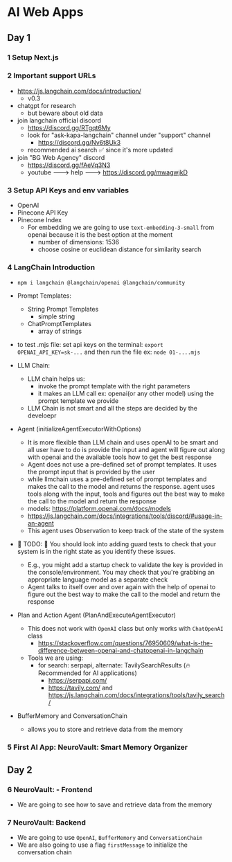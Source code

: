 # AI Web Apps

## Day 1

### 1 Setup Next.js

### 2 Important support URLs

- https://js.langchain.com/docs/introduction/
  - v0.3
- chatgpt for research
  - but beware about old data
- join langchain official discord
  - https://discord.gg/RTgqt6My
  - look for "ask-kapa-langchain" channel under "support" channel
    - https://discord.gg/Nv6t8Uk3
  - recommended ai search ✅ since it's more updated
- join "BG Web Agency" discord
  - https://discord.gg/fAeVq3N3
  - youtube ---> help ---> https://discord.gg/mwagwjkD

### 3 Setup API Keys and env variables

- OpenAI
- Pinecone API Key
- Pinecone Index
  - For embedding we are going to use `text-embedding-3-small` from openai because it is the best option at the moment
    - number of dimensions: 1536
    - choose cosine or euclidean distance for similarity search

### 4 LangChain Introduction

- `npm i langchain @langchain/openai @langchain/community`

- Prompt Templates:
  - String Prompt Templates
    - simple string
  - ChatPromptTemplates
    - array of strings
- to test .mjs file: set api keys on the terminal: `export OPENAI_API_KEY=sk-...` and then run the file ex: `node 01-....mjs`

- LLM Chain:

  - LLM chain helps us:
    - invoke the prompt template with the right parameters
    - it makes an LLM call ex: openai(or any other model) using the prompt template we provide
  - LLM Chain is not smart and all the steps are decided by the develoepr

- Agent (initializeAgentExecutorWithOptions)
  - It is more flexible than LLM chain and uses openAI to be smart and all user have to do is provide the input and agent will figure out along with openai and the available tools how to get the best response
  - Agent does not use a pre-defined set of prompt templates. It uses the prompt input that is provided by the user
  - while llmchain uses a pre-defined set of prompt templates and makes the call to the model and returns the response. agent uses tools along with the input, tools and figures out the best way to make the call to the model and return the response
  - models: https://platform.openai.com/docs/models
  - https://js.langchain.com/docs/integrations/tools/discord/#usage-in-an-agent
  - This agent uses Observation to keep track of the state of the system
- 🚨 TODO: 🌟 You should look into adding guard tests to check that your system is in the right state as you identify these issues.

  - E.g., you might add a startup check to validate the key is provided in the console/environment. You may check that you're grabbing an appropriate language model as a separate check
  - Agent talks to itself over and over again with the help of openai to figure out the best way to make the call to the model and return the response

- Plan and Action Agent (PlanAndExecuteAgentExecutor)

  - This does not work with `OpenAI` class but only works with `ChatOpenAI` class
    - https://stackoverflow.com/questions/76950609/what-is-the-difference-between-openai-and-chatopenai-in-langchain
  - Tools we are using:
    - for search: serpapi, alternate: TavilySearchResults (🔥 Recommended for AI applications)
      - https://serpapi.com/
      - https://tavily.com/ and https://js.langchain.com/docs/integrations/tools/tavily_search/

- BufferMemory and ConversationChain
  - allows you to store and retrieve data from the memory

### 5 First AI App: NeuroVault: Smart Memory Organizer

## Day 2

### 6 NeuroVault: - Frontend

- We are going to see how to save and retrieve data from the memory

### 7 NeuroVault: Backend

- We are going to use `OpenAI`, `BufferMemory` and `ConversationChain`
- We are also going to use a flag `firstMessage` to initialize the conversation chain
